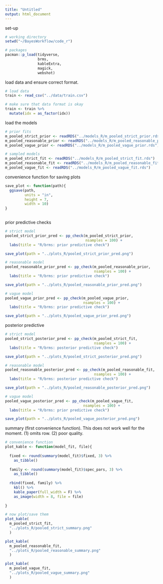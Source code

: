```yaml
---
title: "Untitled"
output: html_document
---
```


set-up

```r

# working directory 
setwd("~/BayesWorkflow/code_r")

# packages
pacman::p_load(tidyverse, 
               brms,
               kableExtra, 
               magick, 
               webshot)

```

load data and ensure correct format.

```r

# load data
train <- read_csv("../data/train.csv")

# make sure that data format is okay
train <- train %>%
  mutate(idx = as_factor(idx))

```

load the models

```r

# prior fits
m_pooled_strict_prior <- readRDS("../models_R/m_pooled_strict_prior.rds")
m_pooled_reasonable_prior <- readRDS("../models_R/m_pooled_reasonable_prior.rds")
m_pooled_vague_prior <- readRDS("../models_R/m_pooled_vague_prior.rds")

# sampled models
m_pooled_strict_fit <- readRDS("../models_R/m_pooled_strict_fit.rds")
m_pooled_reasonable_fit <- readRDS("../models_R/m_pooled_reasonable_fit.rds")
m_pooled_vague_fit <- readRDS("../models_R/m_pooled_vague_fit.rds")

```

convenience function for saving plots

```r

save_plot <- function(path){
  ggsave(path,
         units = "in",
         height = 7,
         width = 10)
}
  
```

prior predictive checks

```r

# strict model 
pooled_strict_prior_pred <- pp_check(m_pooled_strict_prior, 
                                     nsamples = 100) +
  labs(title = "R/brms: prior predictive check") 

save_plot(path = "../plots_R/pooled_strict_prior_pred.png")

# reasonable model
pooled_reasonable_prior_pred <- pp_check(m_pooled_reasonable_prior, 
                                         nsamples = 100) + 
  labs(title = "R/brms: prior predictive check")

save_plot(path = "../plots_R/pooled_reasonable_prior_pred.png")

# vague model
pooled_vague_prior_pred <- pp_check(m_pooled_vague_prior, 
                                    nsamples = 100) + 
  labs(title = "R/brms: prior predictive check")

save_plot(path = "../plots_R/pooled_vague_prior_pred.png")

```

posterior predictive

```r

# strict model 
pooled_strict_posterior_pred <- pp_check(m_pooled_strict_fit, 
                                         nsamples = 100) + 
  labs(title = "R/brms: posterior predictive check") 

save_plot(path = "../plots_R/pooled_strict_posterior_pred.png")

# reasonable model
pooled_reasonable_posterior_pred <- pp_check(m_pooled_reasonable_fit, 
                                         nsamples = 100) +
  labs(title = "R/brms: posterior predictive check")

save_plot(path = "../plots_R/pooled_reasonable_posterior_pred.png")

# vague model
pooled_vague_posterior_pred <- pp_check(m_pooled_vague_fit, 
                                    nsamples = 100) + 
  labs(title = "R/brms: prior predictive check")

save_plot(path = "../plots_R/pooled_vague_posterior_pred.png")

```

summary (first convenience function).
This does not work well for the moment.
(1) omits row.
(2) poor quality. 

```r

# convenience function
plot_kable <- function(model_fit, file){
  
  fixed <- round(summary(model_fit)$fixed, 3) %>%
    as_tibble()
  
  family <- round(summary(model_fit)$spec_pars, 3) %>%
    as_tibble()
  
  rbind(fixed, family) %>%
    kbl() %>%
    kable_paper(full_width = F) %>%
    as_image(width = 8, file = file)
  
}

# now plot/save them 
plot_kable(
  m_pooled_strict_fit,
  "../plots_R/pooled_strict_summary.png"
  )

plot_kable(
  m_pooled_reasonable_fit,
  "../plots_R/pooled_reasonable_summary.png"
  )

plot_kable(
  m_pooled_vague_fit, 
  "../plots_R/pooled_vague_summary.png"
  )


```

